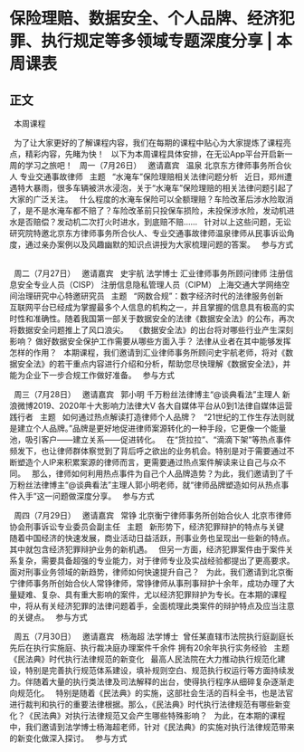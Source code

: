 # 保险理赔、数据安全、个人品牌、经济犯罪、执行规定等多领域专题深度分享 | 本周课表
## 正文
 
本周课程
 

 
为了让大家更好的了解课程内容，我们在每期的课程中贴心为大家提炼了课程亮点，精彩内容，先睹为快！
 
以下为本周课程具体安排，在无讼App平台开启新一周的学习之旅吧！
 
周一（7月26日）
 
邀请嘉宾
 
温泉
北京东方律师事务所合伙人
专业交通事故律师
 
主题
 
“水淹车”保险理赔相关法律问题分析
 
近日，郑州遭遇特大暴雨，很多车辆被洪水浸泡，关于“水淹车”保险理赔的相关法律问题引起了大家的广泛关注。
 
什么程度的水淹车保险可以全额理赔？车险改革后涉水险取消了，是不是水淹车都不赔了？车险改革前只投保车损险，未投保涉水险，发动机进水是否赔偿？发动机二次打火时进水，到底赔不赔……
 
针对以上这些问题，无讼研究院特邀北京东方律师事务所合伙人、专业交通事故律师温泉律师从民事诉讼角度，通过亲办案例以及风趣幽默的知识点讲授为大家梳理问题的答案。
 
参与方式
 

 
周二（7月27日）
 
邀请嘉宾
 
史宇航
法学博士 汇业律师事务所顾问律师
注册信息安全专业人员（CISP）
注册信息隐私管理人员（CIPM）
上海交通大学网络空间治理研究中心特邀研究员
 
主题
 
“网数合规”：数字经济时代的法律服务创新
 
互联网平台已经成为掌握最多个人信息的机构之一，并且掌握的信息具有极高的实时性和准确性。随着我国第一部关于数据安全的法律《数据安全法》的公布，再次将数据安全问题推上了风口浪尖。
 
《数据安全法》的出台将对哪些行业产生深刻影响？
做好数据安全保护工作需要从哪些方面入手？
法律从业者在其中能够发挥怎样的作用？
 
本期课程，我们邀请到汇业律师事务所顾问史宇航老师，将对《数据安全法》的若干重点内容进行介绍和分析，帮助您尽快理解《数据安全法》，并能为企业下一步合规工作做好准备。
 
参与方式
 

 
周三（7月28日）
 
邀请嘉宾
 
郭小明
千万粉丝法律博主“@谈典看法”主理人
新浪微博2019、2020年十大影响力法律大V
各大自媒体平台从0到1法律自媒体运营践行者
 
主题
 
如何通过热点解读打造​律师个人品牌？
 
“21世纪的工作生存法则就是建立个人品牌。”品牌是更好地促进律师案源转化的一种手段，它更像一个能量池，吸引客户——建立关系——促进转化。
 
在“货拉拉”、“滴滴下架”等热点事件频发下，也让律师群体察觉到了背后呼之欲出的业务机会。特别是对于需要通过不断塑造个人IP来积累案源的律师而言，更需要通过热点案件解读来让自己与众不同。
 
那么，律师如何利用热点事件为自己个人品牌造势？为此，我们邀请到了千万粉丝法律博主“@谈典看法”主理人郭小明老师，就“律师品牌塑造如何从热点事件入手”这一问题做深度分享。
 
参与方式
 

 
周四（7月29日）
 
邀请嘉宾
 
常铮
北京衡宁律师事务所创始合伙人
北京市律师协会刑事诉讼专业委员会副主任
 
主题
 
新形势下，经济犯罪辩护的特点与关键
 
随着中国经济的快速发展，商业活动日益活跃，刑事业务也呈现出一些新的特点。其中就包含经济犯罪辩护业务的新机遇。
 
但另一方面，经济犯罪案件由于案件关系复杂，需要具备超强的专业能力，对于律师专业及实战经验都提出了更高要求。面对刑事业务领域的新趋势，律师如何快速提升自己？
 
为此，我们邀请到北京衡宁律师事务所创始合伙人常铮律师，常铮律师从事刑事辩护十余年，成功办理了大量疑难、复杂、具有重大影响的案件，尤以经济犯罪辩护为专长。在本期的课程中，将从有关经济犯罪的法律问题着手，全面梳理此类案件的辩护特点及应当注意的关键点。
 
参与方式
 

 
周五（7月30日）
 
邀请嘉宾
 
杨海超
法学博士 
曾任某直辖市法院执行庭副庭长
先后在执行实施庭、执行裁决庭办理案件千余件
拥有20余年执行实务经验
 
主题
《民法典》时代执行法律规范的新变化
 
最高人民法院在大力推动执行规范化建设，特别是完善执行规范体系建设，填补规则空白、规范执行权运行等方面持续发力。伴随着大量的执行类法律及司法解释的出台，使得执行程序从细碎复杂逐渐走向规范化。
 
特别是随着《民法典》的实施，这部社会生活的百科全书，也是法官进行裁判和执行的重要法律根据。那么，《民法典》时代执行法律规范有哪些新变化？《民法典》对执行法律规范又会产生哪些特殊影响？
 
为此，在本期的课程中，我们邀请到法学博士杨海超老师，针对《民法典》的实施对执行法律规范带来的新变化做深入探讨。
 
参与方式
 

